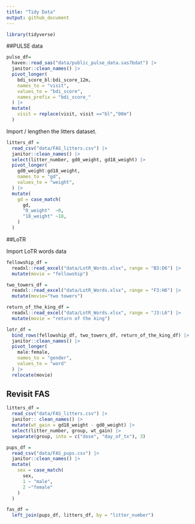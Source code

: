 ```yaml
---
title: "Tidy Data"
output: github_document
---
```


```r
library(tidyverse)
```

##PULSE data

```r
pulse_df=
  haven::read_sas("data/public_pulse_data.sas7bdat") |> 
  janitor::clean_names() |> 
  pivot_longer(
    bdi_score_bl:bdi_score_12m,
    names_to = "visit",
    values_to = "bdi_score",
    names_prefix = "bdi_score_"
  ) |> 
  mutate(
    visit = replace(visit, visit =="bl","00m")
  )
```

Import / lengthen the litters dataset.

```r
litters_df = 
  read_csv("data/FAS_litters.csv") |> 
  janitor::clean_names() |> 
  select(litter_number, gd0_weight, gd18_weight) |> 
  pivot_longer(
    gd0_weight:gd18_weight,
    names_to = "gd",
    values_to = "weight",
  ) |> 
  mutate(
    gd = case_match(
      gd,
      "0_weight"  ~0,
      "18_weight" ~18,
    )
  )
```


##LoTR

Import LoTR words data

```r
fellowship_df =
  readxl::read_excel("data/LotR_Words.xlsx", range = "B3:D6") |> 
  mutate(movie = "fellowship")

two_towers_df =
  readxl::read_excel("data/LotR_Words.xlsx", range = "F3:H6") |> 
  mutate(movie="two towers")

return_of_the_king_df =
  readxl::read_excel("data/LotR_Words.xlsx", range = "J3:L6") |> 
  mutate(movie = "return of the king")

lotr_df = 
  bind_rows(fellowship_df, two_towers_df, return_of_the_king_df) |> 
  janitor::clean_names() |> 
  pivot_longer(
    male:female, 
    names_to = "gender",
    values_to = "word"
  ) |> 
  relocate(movie)
```

## Revisit FAS
```r
litters_df =
  read_csv("data/FAS_litters.csv") |> 
  janitor:: clean_names() |> 
  mutate(wt_gain = gd18_weight - gd0_weight) |> 
  select(litter_number, group, wt_gain) |> 
  separate(group, into = c("dose", "day_of_tx"), 3)

pups_df =
  read_csv("data/FAS_pups.csv") |> 
  janitor::clean_names() |> 
  mutate(
    sex = case_match(
      sex,
      1 ~ "male",
      2 ~"female"
    )
  )

fas_df =
  left_join(pups_df, litters_df, by = "litter_number")
```





